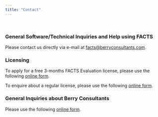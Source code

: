 ```yaml
---
title: "Contact"
---
```


&nbsp;

### General Software/Technical Inquiries and Help using FACTS

Please contact us directly via e-mail at [facts\@berryconsultants.com](mailto:facts@berryconsultants.com).

### Licensing

To apply for a free 3-months FACTS Evaluation license, please use the following [online form](https://www.berryconsultants.com/software/free-3-month-facts-software-evaluation-license/).

To enquire about a regular license, please use the following [online form](https://www.berryconsultants.com/contacts/).

### General Inquiries about Berry Consultants

Please use the following [online form](https://www.berryconsultants.com/contacts/).
